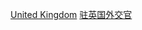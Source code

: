 {{Commonscat|Ambassadors to the United Kingdom}}

[[Category:驻各国大使|United Kingdom]]
[[Category:驻英国外交官|]]
